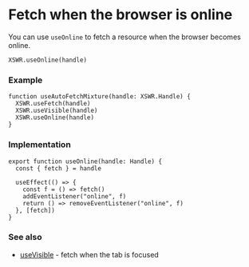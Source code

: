 # Fetch when the browser is online

You can use `useOnline` to fetch a resource when the browser becomes online.

```tsx
XSWR.useOnline(handle) 
```

### Example

```tsx
function useAutoFetchMixture(handle: XSWR.Handle) {
  XSWR.useFetch(handle)
  XSWR.useVisible(handle)
  XSWR.useOnline(handle)
}
```

### Implementation

```tsx
export function useOnline(handle: Handle) {
  const { fetch } = handle

  useEffect(() => {
    const f = () => fetch()
    addEventListener("online", f)
    return () => removeEventListener("online", f)
  }, [fetch])
}
```

### See also

- [useVisible](/features/use-visible) - fetch when the tab is focused